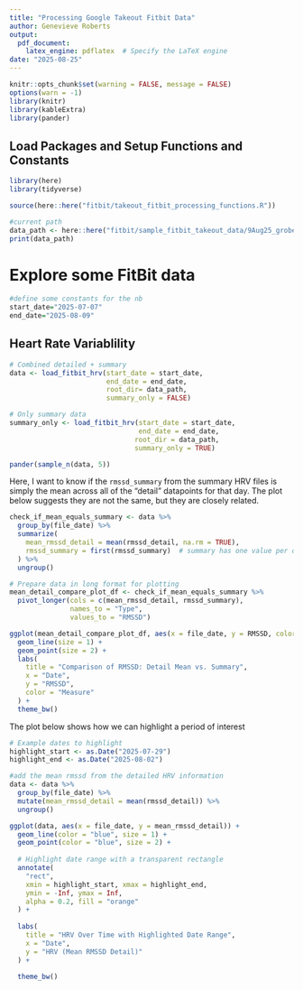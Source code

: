 ```yaml
---
title: "Processing Google Takeout Fitbit Data"
author: Genevieve Roberts
output:
  pdf_document:
    latex_engine: pdflatex  # Specify the LaTeX engine
date: "2025-08-25"
---
```


```r
knitr::opts_chunk$set(warning = FALSE, message = FALSE)
options(warn = -1)
library(knitr)
library(kableExtra)
library(pander)
```

## Load Packages and Setup Functions and Constants

```r
library(here)
library(tidyverse)
```

```r
source(here::here("fitbit/takeout_fitbit_processing_functions.R"))
```

```r
#current path
data_path <- here::here("fitbit/sample_fitbit_takeout_data/9Aug25_groberts_fitbit_takeout/Fitbit")
print(data_path)
```
\newpage
# Explore some FitBit data
```r
#define some constants for the nb
start_date="2025-07-07"
end_date="2025-08-09"
```

## Heart Rate Variablility
```r
# Combined detailed + summary
data <- load_fitbit_hrv(start_date = start_date,
                        end_date = end_date,
                        root_dir= data_path,
                        summary_only = FALSE)

# Only summary data
summary_only <- load_fitbit_hrv(start_date = start_date,
                                end_date = end_date,
                               root_dir = data_path,
                               summary_only = TRUE)

pander(sample_n(data, 5))
```

\newpage
Here, I want to know if the `rmssd_summary` from the summary HRV files is simply
the mean across all of the "detail" datapoints for that day. The plot below
suggests they are not the same, but they are closely related.

```r
check_if_mean_equals_summary <- data %>%
  group_by(file_date) %>%
  summarize(
    mean_rmssd_detail = mean(rmssd_detail, na.rm = TRUE),
    rmssd_summary = first(rmssd_summary)  # summary has one value per date
  ) %>%
  ungroup()

# Prepare data in long format for plotting
mean_detail_compare_plot_df <- check_if_mean_equals_summary %>%
  pivot_longer(cols = c(mean_rmssd_detail, rmssd_summary),
               names_to = "Type",
               values_to = "RMSSD")

ggplot(mean_detail_compare_plot_df, aes(x = file_date, y = RMSSD, color = Type)) +
  geom_line(size = 1) +
  geom_point(size = 2) +
  labs(
    title = "Comparison of RMSSD: Detail Mean vs. Summary",
    x = "Date",
    y = "RMSSD",
    color = "Measure"
  ) +
  theme_bw()
```
\newpage
The plot below shows how we can highlight a period of interest
```r
# Example dates to highlight
highlight_start <- as.Date("2025-07-29")
highlight_end <- as.Date("2025-08-02")

#add the mean rmssd from the detailed HRV information
data <- data %>%
  group_by(file_date) %>%
  mutate(mean_rmssd_detail = mean(rmssd_detail)) %>%
  ungroup()

ggplot(data, aes(x = file_date, y = mean_rmssd_detail)) +
  geom_line(color = "blue", size = 1) +
  geom_point(color = "blue", size = 2) +
  
  # Highlight date range with a transparent rectangle
  annotate(
    "rect",
    xmin = highlight_start, xmax = highlight_end,
    ymin = -Inf, ymax = Inf,
    alpha = 0.2, fill = "orange"
  ) +
  
  labs(
    title = "HRV Over Time with Highlighted Date Range",
    x = "Date",
    y = "HRV (Mean RMSSD Detail)"
  ) +
  
  theme_bw()
```

